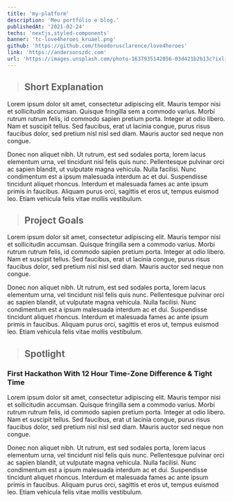 ```yaml
---
title: 'my-platform'
description: 'Meu portfólio e blog.'
publishedAt: '2021-02-24'
techs: 'nextjs,styled-components'
banner: 'tc-love4heroes_kruael.png'
github: 'https://github.com/theodorusclarence/love4heroes'
link: 'https://andersonszdc.com'
url: 'https://images.unsplash.com/photo-1637935142056-03d421b2b13c?ixlib=rb-1.2.1&ixid=MnwxMjA3fDB8MHxwaG90by1wYWdlfHx8fGVufDB8fHx8&auto=format&fit=crop&w=2670&q=80'
---
```


> ## Short Explanation

Lorem ipsum dolor sit amet, consectetur adipiscing elit. Mauris tempor nisi et sollicitudin accumsan. Quisque fringilla sem a commodo varius. Morbi rutrum rutrum felis, id commodo sapien pretium porta. Integer at odio libero. Nam et suscipit tellus. Sed faucibus, erat ut lacinia congue, purus risus faucibus dolor, sed pretium nisl nisl sed diam. Mauris auctor sed neque non congue.

Donec non aliquet nibh. Ut rutrum, est sed sodales porta, lorem lacus elementum urna, vel tincidunt nisl felis quis nunc. Pellentesque pulvinar orci ac sapien blandit, ut vulputate magna vehicula. Nulla facilisi. Nunc condimentum est a ipsum malesuada interdum ac et dui. Suspendisse tincidunt aliquet rhoncus. Interdum et malesuada fames ac ante ipsum primis in faucibus. Aliquam purus orci, sagittis et eros ut, tempus euismod leo. Etiam vehicula felis vitae mollis vestibulum.

> ## Project Goals

Lorem ipsum dolor sit amet, consectetur adipiscing elit. Mauris tempor nisi et sollicitudin accumsan. Quisque fringilla sem a commodo varius. Morbi rutrum rutrum felis, id commodo sapien pretium porta. Integer at odio libero. Nam et suscipit tellus. Sed faucibus, erat ut lacinia congue, purus risus faucibus dolor, sed pretium nisl nisl sed diam. Mauris auctor sed neque non congue.

Donec non aliquet nibh. Ut rutrum, est sed sodales porta, lorem lacus elementum urna, vel tincidunt nisl felis quis nunc. Pellentesque pulvinar orci ac sapien blandit, ut vulputate magna vehicula. Nulla facilisi. Nunc condimentum est a ipsum malesuada interdum ac et dui. Suspendisse tincidunt aliquet rhoncus. Interdum et malesuada fames ac ante ipsum primis in faucibus. Aliquam purus orci, sagittis et eros ut, tempus euismod leo. Etiam vehicula felis vitae mollis vestibulum.

> ## Spotlight

### First Hackathon With 12 Hour Time-Zone Difference & Tight Time

Lorem ipsum dolor sit amet, consectetur adipiscing elit. Mauris tempor nisi et sollicitudin accumsan. Quisque fringilla sem a commodo varius. Morbi rutrum rutrum felis, id commodo sapien pretium porta. Integer at odio libero. Nam et suscipit tellus. Sed faucibus, erat ut lacinia congue, purus risus faucibus dolor, sed pretium nisl nisl sed diam. Mauris auctor sed neque non congue.

Donec non aliquet nibh. Ut rutrum, est sed sodales porta, lorem lacus elementum urna, vel tincidunt nisl felis quis nunc. Pellentesque pulvinar orci ac sapien blandit, ut vulputate magna vehicula. Nulla facilisi. Nunc condimentum est a ipsum malesuada interdum ac et dui. Suspendisse tincidunt aliquet rhoncus. Interdum et malesuada fames ac ante ipsum primis in faucibus. Aliquam purus orci, sagittis et eros ut, tempus euismod leo. Etiam vehicula felis vitae mollis vestibulum.